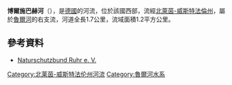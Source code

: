 {{Refimprove|time=2020-07-15T09:33:00+00:00}}
{{Coord|51.424174|N|7.057159|E|display=title}}

'''博爾施巴赫河'''（{{lang-de|Borschbach}}），是[[德國|德國]]的河流，位於該國西部，流經[[北萊茵-威斯特法倫州|北萊茵-威斯特法倫州]]，屬於[[魯爾河|魯爾河]]的右支流，河道全長1.7公里，流域面積1.2平方公里。

==參考資料==
*[https://www.nabu-ruhr.de/arbeitsgruppen/amphibien/ Naturschutzbund Ruhr e. V.] {{Wayback|url=https://www.nabu-ruhr.de/arbeitsgruppen/amphibien/ |date=20201029040428 }}

{{Germany-geo-stub}}

[[Category:北莱茵-威斯特法伦州河流|Category:北莱茵-威斯特法伦州河流]]
[[Category:魯爾河水系|Category:魯爾河水系]]